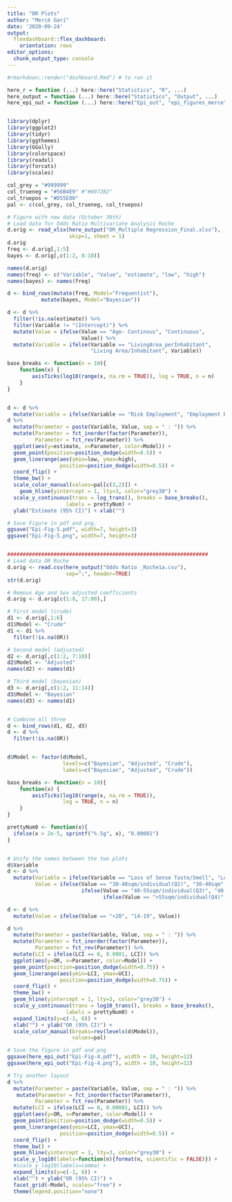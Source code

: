 ```yaml
---
title: "OR Plots"
author: "Mercè Garí"
date: '2020-09-24'
output:
  flexdashboard::flex_dashboard:
    orientation: rows
editor_options: 
  chunk_output_type: console
---
```


```r
#rmarkdown::render("dashboard.Rmd") # to run it

here_r = function (...) here::here("Statistics", "R", ...)
here_output = function (...) here::here("Statistics", "Output", ...)
here_epi_out = function (...) here::here("Epi_out", "epi_figures_merce", ...)


library(dplyr)
library(ggplot2)
library(tidyr)
library(ggthemes)
library(GGally)
library(colorspace)
library(readxl)
library(forcats)
library(scales)

col_grey = "#999999"
col_trueneg = "#56B4E9" #"#0072B2"
col_truepos = "#D55E00"
pal <- c(col_grey, col_trueneg, col_truepos)

# Figure with new data (October 30th)
# Load data for Odds Ratio Multivariate Analysis Roche
d.orig <- read_xlsx(here_output("OR_Multiple Regression_Final.xlsx"),
                    skip=1, sheet = 1)
d.orig
freq <- d.orig[,1:5]
bayes <- d.orig[,c(1:2, 8:10)]

names(d.orig)
names(freq) <- c("Variable", "Value", "estimate", "low", "high")
names(bayes) <- names(freq)

d <- bind_rows(mutate(freq, Model="Frequentist"),
           mutate(bayes, Model="Bayesian"))

d <- d %>%
  filter(!is.na(estimate)) %>%
  filter(Variable != "(Intercept)") %>%
  mutate(Value = ifelse(Value == "Age- Continous", "Continuous",
                        Value)) %>%
  mutate(Variable = ifelse(Variable == "LivingArea_perInhabitant",
                           "Living Area/Inhabitant", Variable))

base_breaks <- function(n = 10){
    function(x) {
        axisTicks(log10(range(x, na.rm = TRUE)), log = TRUE, n = n)
    }
}


d <- d %>%
  mutate(Variable = ifelse(Variable == "Risk Employment", "Employment Risk", Variable))
d %>%
  mutate(Parameter = paste(Variable, Value, sep = " : ")) %>%
  mutate(Parameter = fct_inorder(factor(Parameter)),
         Parameter = fct_rev(Parameter)) %>%
  ggplot(aes(y=estimate, x=Parameter, color=Model)) +
  geom_point(position=position_dodge(width=0.5)) +
  geom_linerange(aes(ymin=low, ymax=high), 
                 position=position_dodge(width=0.5)) +
  coord_flip() +
  theme_bw() +
  scale_color_manual(values=pal[c(3,2)]) +
    geom_hline(yintercept = 1, lty=3, color="grey30") +
  scale_y_continuous(trans = log_trans(), breaks = base_breaks(),
                   labels = prettyNum) + 
  ylab("Estimate (95% CI)") + xlab("")

# Save Figure in pdf and png.
ggsave("Epi-Fig-5.pdf", width=7, height=3)
ggsave("Epi-Fig-5.png", width=7, height=3)


#################################################################
# Load data OR Roche
d.orig <- read.csv(here_output("Odds Ratio _Roche1a.csv"), 
                   sep=";", header=TRUE)
str(d.orig)

# Remove Age and Sex adjusted coefficients
d.orig <- d.orig[c(1:8, 17:80),]

# First model (crude)
d1 <- d.orig[,1:6]
d1$Model <- "Crude"
d1 <- d1 %>%
  filter(!is.na(OR))

# Second model (adjusted)
d2 <- d.orig[,c(1:2, 7:10)]
d2$Model <- "Adjusted"
names(d2) <- names(d1)

# Third model (bayesian)
d3 <- d.orig[,c(1:2, 11:14)]
d3$Model <- "Bayesian"
names(d3) <- names(d1)


# Combine all three
d <- bind_rows(d1, d2, d3) 
d <- d %>%
  filter(!is.na(OR))


d$Model <- factor(d$Model, 
                  levels=c("Bayesian", "Adjusted", "Crude"),
                  labels=c("Bayesian", "Adjusted", "Crude"))

base_breaks <- function(n = 10){
    function(x) {
        axisTicks(log10(range(x, na.rm = TRUE)), 
                  log = TRUE, n = n)
    }
}

prettyNum0 <- function(x){
  ifelse(x > 2e-5, sprintf("%.5g", x), "0.00001")
}


# Unify the names between the two plots
d$Variable  
d <- d %>%
  mutate(Variable = ifelse(Variable == "Loss of Sense Taste/Smell", "Loss of Sense (smell+taste)", Variable),
         Value = ifelse(Value == "30-40sqm/individual(Q2)", "30-40sqm",
                        ifelse(Value == "40-55sqm/individual(Q3)", "40-55sqm",
                               ifelse(Value == ">55sqm/individual(Q4)", ">55sqm", Value))))

d <- d %>%
  mutate(Value = ifelse(Value == "<20", "14-19", Value))

d %>%
  mutate(Parameter = paste(Variable, Value, sep = " : ")) %>%
  mutate(Parameter = fct_inorder(factor(Parameter)),
         Parameter = fct_rev(Parameter)) %>%
  mutate(LCI = ifelse(LCI == 0, 0.0001, LCI)) %>%
  ggplot(aes(y=OR, x=Parameter, color=Model)) +
  geom_point(position=position_dodge(width=0.75)) +
  geom_linerange(aes(ymin=LCI, ymax=UCI), 
                 position=position_dodge(width=0.75)) +
  coord_flip() +
  theme_bw() +
  geom_hline(yintercept = 1, lty=3, color="grey30") +
  scale_y_continuous(trans = log10_trans(), breaks = base_breaks(),
                   labels = prettyNum0) + 
  expand_limits(y=c(-1, 6)) +
  xlab("") + ylab("OR (95% CI)") +
  scale_color_manual(breaks=rev(levels(d$Model)),
                     values=pal) 

# Save the figure in pdf and png
ggsave(here_epi_out("Epi-Fig-4.pdf"), width = 10, height=12)
ggsave(here_epi_out("Epi-Fig-4.png"), width = 10, height=12)

# Try another layout
d %>%
  mutate(Parameter = paste(Variable, Value, sep = " : ")) %>%
   mutate(Parameter = fct_inorder(factor(Parameter)),
         Parameter = fct_rev(Parameter)) %>%
  mutate(LCI = ifelse(LCI == 0, 0.00001, LCI)) %>%
  ggplot(aes(y=OR, x=Parameter, color=Model)) +
  geom_point(position=position_dodge(width=0.5)) +
  geom_linerange(aes(ymin=LCI, ymax=UCI), 
                 position=position_dodge(width=0.5)) +
  coord_flip() +
  theme_bw() +
  geom_hline(yintercept = 1, lty=3, color="grey30") +
  scale_y_log10(labels=function(n){format(n, scientific = FALSE)}) +
  #scale_y_log10(labels=comma) +
  expand_limits(y=c(-1, 6)) +
  xlab("") + ylab("OR (95% CI)") +
  facet_grid(~Model, scales="free") +
  theme(legend.position="none")

```



